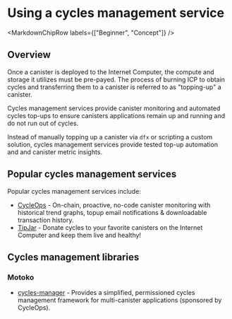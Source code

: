 
# Using a cycles management service

<MarkdownChipRow labels={["Beginner", "Concept"]} />

## Overview

Once a canister is deployed to the Internet Computer, the compute and storage it utilizes must be pre-payed. The process of burning ICP to obtain cycles and transferring them to a canister is referred to as "topping-up" a canister.

Cycles management services provide canister monitoring and automated cycles top-ups to ensure canisters applications remain up and running and do not run out of cycles.

Instead of manually topping up a canister via `dfx` or scripting a custom solution, cycles management services provide tested top-up automation and and canister metric insights.

## Popular cycles management services
Popular cycles management services include:

* [CycleOps](https://cycleops.dev) - On-chain, proactive, no-code canister monitoring with historical trend graphs, topup email notifications & downloadable transaction history.
* [TipJar](https://k25co-pqaaa-aaaab-aaakq-cai.ic0.app/) - Donate cycles to your favorite canisters on the Internet Computer and keep them live and healthy!

## Cycles management libraries

### Motoko

* [cycles-manager](https://github.com/CycleOperators/cycles-manager) - Provides a simplified, permissioned cycles management framework for multi-canister applications (sponsored by CycleOps).
